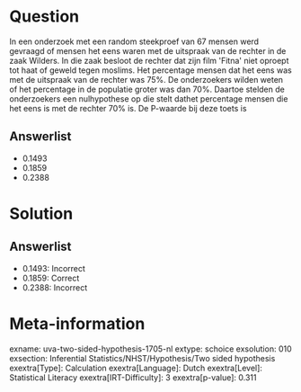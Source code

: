 Question
========

In een onderzoek met een random steekproef van 67 mensen werd gevraagd
of mensen het eens waren met de uitspraak van de rechter in de zaak
Wilders. In die zaak besloot de rechter dat zijn film \'Fitna\' niet
oproept tot haat of geweld tegen moslims. Het percentage mensen dat het
eens was met de uitspraak van de rechter was 75%. De onderzoekers wilden
weten of het percentage in de populatie groter was dan 70%. Daartoe
stelden de onderzoekers een nulhypothese op die stelt dathet percentage
mensen die het eens is met de rechter 70% is. De P-waarde bij deze toets
is

Answerlist
----------

* 0.1493
* 0.1859
* 0.2388

Solution
========

Answerlist
----------

* 0.1493: Incorrect
* 0.1859: Correct
* 0.2388: Incorrect

Meta-information
================
exname: uva-two-sided-hypothesis-1705-nl
extype: schoice
exsolution: 010
exsection: Inferential Statistics/NHST/Hypothesis/Two sided hypothesis
exextra[Type]: Calculation
exextra[Language]: Dutch
exextra[Level]: Statistical Literacy
exextra[IRT-Difficulty]: 3
exextra[p-value]: 0.311
